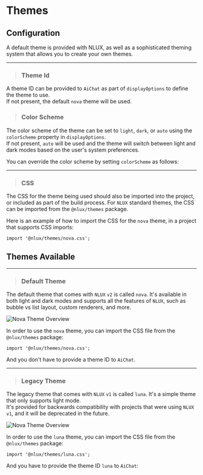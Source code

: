 



# Themes

## Configuration

<p>
    A default theme is provided with NLUX, as well as a sophisticated theming system that allows you to create your own themes.
</p>

---

> ### Theme Id

A theme ID can be provided to `AiChat` as part of `displayOptions` to define the theme to use.<br />
If not present, the default `nova` theme will be used.

<PlatformSelector reactJs={ThemeIdReactJs} javascript={ThemeIdJavaScript}/>

> ### Color Scheme

The color scheme of the theme can be set to `light`, `dark`, or `auto` using the `colorScheme` property in `displayOptions`.<br />
If not present, `auto` will be used and the theme will switch between light and dark modes based on the user's system preferences.

You can override the color scheme by setting `colorScheme` as follows:

<PlatformSelector reactJs={ColorSchemeReactJs} javascript={ColorSchemeJavaScript}/>

---

> ### CSS

The CSS for the theme being used should also be imported into the project, or included as part of the build process.
For `NLUX` standard themes, the CSS can be imported from the `@nlux/themes` package.

Here is an example of how to import the CSS for the `nova` theme, in a project that supports CSS imports:

```tsx
import '@nlux/themes/nova.css';
```

## Themes Available

---

> ### Default Theme

The default theme that comes with `NLUX` `v2` is called `nova`. It's available in both light and dark modes and supports
all the features of `NLUX`, such as bubble vs list layout, custom renderers, and more.

![Nova Theme Overview](/images/docs/reference/themes/nova-theme-overview.png)

In order to use the `nova` theme, you can import the CSS file from the `@nlux/themes` package:

```tsx
import '@nlux/themes/nova.css';
```

And you don't have to provide a theme ID to `AiChat`.

---

> ### Legacy Theme

The legacy theme that comes with `NLUX` `v1` is called `luna`. It's a simple theme that only supports light mode.<br />
It's provided for backwards compatibility with projects that were using `NLUX` `v1`, and it will be deprecated in the future.

![Nova Theme Overview](/images/docs/reference/themes/luna-theme-overview.png)

In order to use the `luna` theme, you can import the CSS file from the `@nlux/themes` package:

```tsx
import '@nlux/themes/luna.css';
```

And you have to provide the theme ID `luna` to `AiChat`:

<PlatformSelector reactJs={LunaReactJs} javascript={LunaJavaScript}/>


